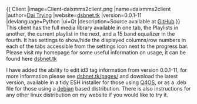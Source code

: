 {{
Client
|image=Client-daixmms2client.png
|name=daixmms2client
|author=[[User:WikiUsername|Dai Trying]]
|website=[http://dsbnet.tk/Ccount/click.php?id=X_client dsbnet.tk]
|version=0.0.1-11
|devlanguage=Python
|ui=Qt
|description=Source available at [https://github.com/Dai-trying/daixmms2client.git GitHub]
}}
This client has the full media library available in one tab, the Playlists in another, the current playlist in the next, and a 15 band equalizer in the fourth. It has settings to show/hide the displayed columns/row numbers in each of the tabs accessible from the settings icon next to the progress bar.
Please visit my homepage for some useful information on usage, it can be found here [http://dsbnet.tk/Ccount/click.php?id=X_client dsbnet.tk]

I have added the ability to edit id3 tag information from version 0.0.1-11, for more information please see [http://dsbnet.tk/Ccount/click.php?id=X_client dsbnet.tk/pages/] and download the latest version, available in a tidy ESH installer for those using [http://www.q4os.org Q4OS], or as a .deb file for those using a [http://www.debian.org debian] based distribution. There is also instructions for any other linux distribution on my website if you would like to try it.